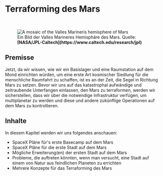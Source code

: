 
# Terraforming des Mars

<ReadingTime />

<br/>
<figure>
<Image src={require(".//../../resources/images/mars.png")} alt="A mosaic of the Valles Marineris hemisphere of Mars" />
<figcaption style={{ color: "rgb(156, 156, 156)", fontSize: "14px", marginTop: "2px" }}>Ein Bild der Valles Marineres Hemisphäre des Mars. Quelle: <strong>[NASA/JPL-Caltech](https://www.caltech.edu/research/jpl)</strong></figcaption>
</figure>

## Premisse
Jetzt, da wir wissen, wie wir ein Basislager und eine Raumstation auf dem Mond einrichten würden, um eine erste Art kosmischer Siedlung für die menschliche Raumfahrt zu schaffen, ist es an der Zeit, die Segel in Richtung Mars zu setzen. Bevor wir uns auf das katastrophal aufwändige und zeitraubende Unterfangen einlassen, den Mars zu terraformen, werden wir sicherstellen, dass wir über die notwendige Infrastruktur verfügen, um multiplanetar zu werden und diese und andere zukünftige Operationen auf dem Mars zu kontrollieren. 

## Inhalte
In diesem Kapitel werden wir uns folgendes anschauen:

- SpaceX Pläne für's erste Basecamp auf dem Mars
- SpaceX Pläne für die erste Stadt auf dem Mars
- Mögliche Erweiterung(en) der ersten Stadt auf dem Mars
- Probleme, die auftreten könnten, wenn man versucht, eine Stadt auf einem von Natur aus feindlichen Planeten zu errichten
- Mehrere Konzepte für das Terraforming des Mars


<Analytics />